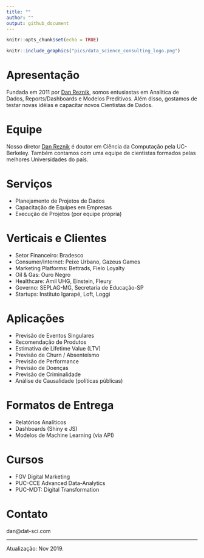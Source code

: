 ```yaml
---
title: ""
author: ""
output: github_document
---
```


```r
knitr::opts_chunk$set(echo = TRUE)
```

```r
knitr::include_graphics("pics/data_science_consulting_logo.png")
```

# Apresentação

Fundada em 2011 por [Dan Reznik](https://www.linkedin.com/in/dan-s-reznik-phd-bb49133/), somos entusiastas em Analítica de Dados, Reports/Dashboards e Modelos Preditivos. Além disso, gostamos de testar novas idéias e capacitar novos Cientistas de Dados.

# Equipe

Nosso diretor [Dan Reznik](https://www.linkedin.com/in/dan-s-reznik-phd-bb49133/) é doutor em Ciência da Computação pela UC-Berkeley. Também contamos com uma equipe de cientistas formados pelas melhores Universidades do país.

# Serviços

- Planejamento de Projetos de Dados
- Capacitação de Equipes em Empresas
- Execução de Projetos (por equipe própria)
 
# Verticais e Clientes

- Setor Financeiro: Bradesco
- Consumer/Internet: Peixe Urbano, Gazeus Games
- Marketing Platforms: Bettrads, Fielo Loyalty
- Oil & Gas: Ouro Negro
- Healthcare: Amil UHG, Einstein, Fleury
- Governo: SEPLAG-MG, Secretaria de Educação-SP
- Startups: Instituto Igarapé, Loft, Loggi

# Aplicações

- Previsão de Eventos Singulares
- Recomendação de Produtos
- Estimativa de Lifetime Value (LTV)
- Previsão de Churn / Absenteísmo
- Previsão de Performance
- Previsão de Doenças
- Previsão de Criminalidade
- Análise de Causalidade (políticas públicas)
  
# Formatos de Entrega

- Relatórios Analíticos
- Dashboards (Shiny e JS)
- Modelos de Machine Learning (via API)

# Cursos

- FGV Digital Marketing
- PUC-CCE Advanced Data-Analytics
- PUC-MDT: Digital Transformation

# Contato

dan@dat-sci.com

***

Atualização: Nov 2019.